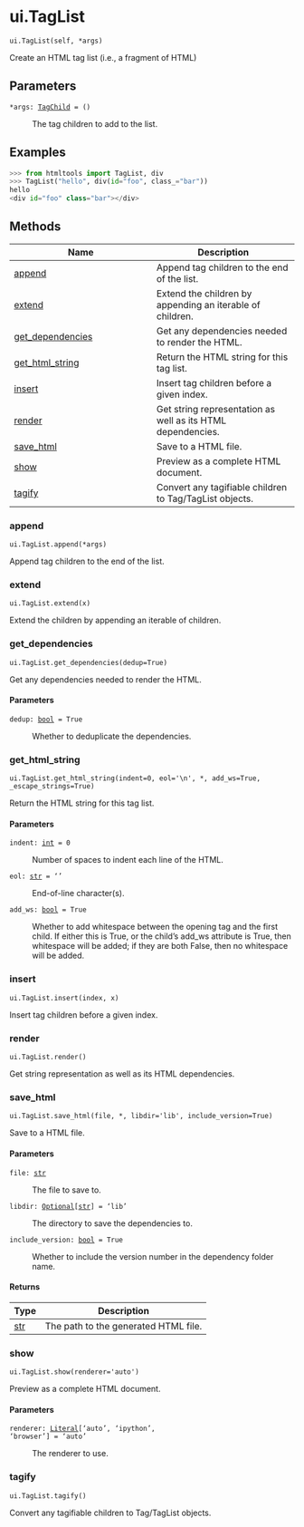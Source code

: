 # ui.TagList { #shiny.ui.TagList }

`ui.TagList(self, *args)`

Create an HTML tag list (i.e., a fragment of HTML)

## Parameters

<code><span class="parameter-name">*args</span><span class="parameter-annotation-sep">:</span> <span class="parameter-annotation">[TagChild](`htmltools._core.TagChild`)</span> <span class="parameter-default-sep">=</span> <span class="parameter-default">()</span></code>

:   The tag children to add to the list.

## Examples

```python
>>> from htmltools import TagList, div
>>> TagList("hello", div(id="foo", class_="bar"))
hello
<div id="foo" class="bar"></div>
```

## Methods

| Name | Description |
| --- | --- |
| [append](#shiny.ui.TagList.append) | Append tag children to the end of the list. |
| [extend](#shiny.ui.TagList.extend) | Extend the children by appending an iterable of children. |
| [get_dependencies](#shiny.ui.TagList.get_dependencies) | Get any dependencies needed to render the HTML. |
| [get_html_string](#shiny.ui.TagList.get_html_string) | Return the HTML string for this tag list. |
| [insert](#shiny.ui.TagList.insert) | Insert tag children before a given index. |
| [render](#shiny.ui.TagList.render) | Get string representation as well as its HTML dependencies. |
| [save_html](#shiny.ui.TagList.save_html) | Save to a HTML file. |
| [show](#shiny.ui.TagList.show) | Preview as a complete HTML document. |
| [tagify](#shiny.ui.TagList.tagify) | Convert any tagifiable children to Tag/TagList objects. |

### append { #shiny.ui.TagList.append }

`ui.TagList.append(*args)`

Append tag children to the end of the list.

### extend { #shiny.ui.TagList.extend }

`ui.TagList.extend(x)`

Extend the children by appending an iterable of children.

### get_dependencies { #shiny.ui.TagList.get_dependencies }

`ui.TagList.get_dependencies(dedup=True)`

Get any dependencies needed to render the HTML.

#### Parameters

<code><span class="parameter-name">dedup</span><span class="parameter-annotation-sep">:</span> <span class="parameter-annotation">[bool](`bool`)</span> <span class="parameter-default-sep">=</span> <span class="parameter-default">True</span></code>

:   Whether to deduplicate the dependencies.

### get_html_string { #shiny.ui.TagList.get_html_string }

`ui.TagList.get_html_string(indent=0, eol='\n', *, add_ws=True, _escape_strings=True)`

Return the HTML string for this tag list.

#### Parameters

<code><span class="parameter-name">indent</span><span class="parameter-annotation-sep">:</span> <span class="parameter-annotation">[int](`int`)</span> <span class="parameter-default-sep">=</span> <span class="parameter-default">0</span></code>

:   Number of spaces to indent each line of the HTML.

<code><span class="parameter-name">eol</span><span class="parameter-annotation-sep">:</span> <span class="parameter-annotation">[str](`str`)</span> <span class="parameter-default-sep">=</span> <span class="parameter-default">'\n'</span></code>

:   End-of-line character(s).

<code><span class="parameter-name">add_ws</span><span class="parameter-annotation-sep">:</span> <span class="parameter-annotation">[bool](`bool`)</span> <span class="parameter-default-sep">=</span> <span class="parameter-default">True</span></code>

:   Whether to add whitespace between the opening tag and the first child. If
    either this is True, or the child's add_ws attribute is True, then
    whitespace will be added; if they are both False, then no whitespace will be
    added.

### insert { #shiny.ui.TagList.insert }

`ui.TagList.insert(index, x)`

Insert tag children before a given index.

### render { #shiny.ui.TagList.render }

`ui.TagList.render()`

Get string representation as well as its HTML dependencies.

### save_html { #shiny.ui.TagList.save_html }

`ui.TagList.save_html(file, *, libdir='lib', include_version=True)`

Save to a HTML file.

#### Parameters

<code><span class="parameter-name">file</span><span class="parameter-annotation-sep">:</span> <span class="parameter-annotation">[str](`str`)</span></code>

:   The file to save to.

<code><span class="parameter-name">libdir</span><span class="parameter-annotation-sep">:</span> <span class="parameter-annotation">[Optional](`typing.Optional`)\[[str](`str`)\]</span> <span class="parameter-default-sep">=</span> <span class="parameter-default">'lib'</span></code>

:   The directory to save the dependencies to.

<code><span class="parameter-name">include_version</span><span class="parameter-annotation-sep">:</span> <span class="parameter-annotation">[bool](`bool`)</span> <span class="parameter-default-sep">=</span> <span class="parameter-default">True</span></code>

:   Whether to include the version number in the dependency folder name.

#### Returns

| Type         | Description                          |
|--------------|--------------------------------------|
| [str](`str`) | The path to the generated HTML file. |

### show { #shiny.ui.TagList.show }

`ui.TagList.show(renderer='auto')`

Preview as a complete HTML document.

#### Parameters

<code><span class="parameter-name">renderer</span><span class="parameter-annotation-sep">:</span> <span class="parameter-annotation">[Literal](`typing.Literal`)\['auto', 'ipython', 'browser'\]</span> <span class="parameter-default-sep">=</span> <span class="parameter-default">'auto'</span></code>

:   The renderer to use.

### tagify { #shiny.ui.TagList.tagify }

`ui.TagList.tagify()`

Convert any tagifiable children to Tag/TagList objects.